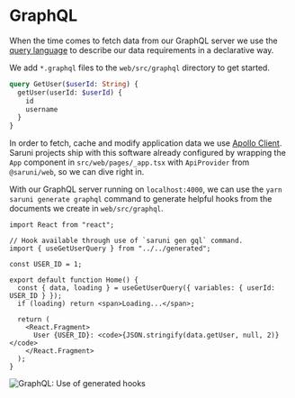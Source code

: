 # GraphQL

When the time comes to fetch data from our GraphQL server we use the [query language](https://graphql.org/learn/queries/#operation-name) to describe our data requirements in a declarative way.

We add `*.graphql` files to the `web/src/graphql` directory to get started.

```graphql
query GetUser($userId: String) {
  getUser(userId: $userId) {
    id
    username
  }
}
```

In order to fetch, cache and modify application data we use [Apollo Client](https://www.apollographql.com/docs/react/). Saruni projects ship with this software already configured by wrapping the `App` component in `src/web/pages/_app.tsx` with `ApiProvider` from `@saruni/web`, so we can dive right in.

With our GraphQL server running on `localhost:4000`, we can use the `yarn saruni generate graphql` command to generate helpful hooks from the documents we create in `web/src/graphql`.

```tsx
import React from "react";

// Hook available through use of `saruni gen gql` command.
import { useGetUserQuery } from "../../generated";

const USER_ID = 1;

export default function Home() {
  const { data, loading } = useGetUserQuery({ variables: { userId: USER_ID } });
  if (loading) return <span>Loading...</span>;

  return (
    <React.Fragment>
      User {USER_ID}: <code>{JSON.stringify(data.getUser, null, 2)}</code>
    </React.Fragment>
  );
}
```

![GraphQL: Use of generated hooks](./images/graphql-generated-hooks.png)
